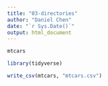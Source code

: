 ```yaml
---
title: "03-directories"
author: "Daniel Chen"
date: "`r Sys.Date()`"
output: html_document
---
```


```r
mtcars
```

```r
library(tidyverse)
```

```r
write_csv(mtcars, "mtcars.csv")
```

